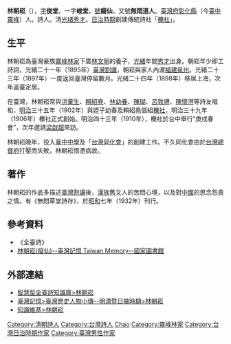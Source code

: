{{Infobox Hokkien name
| title      =林朝崧
| hanji      =林朝崧
| poj        =Lîm Tiâu-siong
| tl         =Lîm Tiâu-siong
| bp         =
| hokkienipa =
| context    =
| image      =Lin Chaosong.jpg
| caption    =
|
| hanjipen       =癡仙
| pojpen        =Chhi-sian
| tlpen           =Tshi-sian
| bppen           =
| hokkienipapen   =
|
| hanjicourtesy       =俊堂 / 峻堂
| pojcourtesy        =Chùn-tông
| tlcourtesy           =Tsùn-tông
| bpcourtesy           =
| hokkienipacourtesy    =
|
| othername1     =別號
| hanji1        =無悶道人
| poj1         =Bû-būn tō-jîn
| tl1            =Bû-būn tō-jîn
| bp1            =
| hokkienipa1     =
}}
'''林朝崧'''（{{bd|1875年||1915年||Lin林}}），[[表字|字]]'''俊堂'''，一字'''峻堂'''，[[號|號]]'''癡仙'''，又號'''無悶道人'''。[[臺灣府|臺灣府]][[彰化縣_(清朝)|彰化縣]]（今[[臺中市|臺中]][[霧峰區|霧峰]]）人。詩人。清[[光绪|光绪]][[秀才|秀才]]。[[台灣日治時期|日治時期]]創建傳統詩社「[[櫟社|櫟社]]」。

==生平==
林朝崧為臺灣豪族[[霧峰林家|霧峰林家]]下厝[[林文明|林文明]]的養子，[[光緒|光緒]]年間[[秀才|秀才]]出身。朝崧年少即工詩詞，光緒二十一年（1895年）[[臺灣割讓|臺灣割讓]]，朝崧與家人內渡[[福建|福建]][[泉州|泉州]]。光緒二十三年（1897年）一度返回臺灣停留數月。光緒二十四年（1898年）移居上海，次年返臺定居。

在臺灣，林朝崧常與[[洪棄生|洪棄生]]、[[賴紹堯|賴紹堯]]、[[林幼春|林幼春]]、[[陳瑚|陳瑚]]、[[呂敦禮|呂敦禮]]、[[陳懷澄|陳懷澄]]等詩友唱和，[[明治|明治]]三十五年（1902年）與姪子幼春及賴紹堯倡組[[櫟社|櫟社]]，明治三十九年（1906年）櫟社正式創始。明治四十三年（1910年），櫟社於台中舉行“庚戌春會”，次年邀請[[梁啟超|梁啟超]]來訪。

林朝崧晚年，投入[[臺中一中|臺中中學]]及「[[台灣同化會|台灣同化會]]」的創建工作。不久同化會由於[[台灣總督府|台灣總督府]]打壓而失敗，林朝崧憤懣病故。

==著作==
林朝崧的作品多描述[[臺灣割讓|臺灣割讓]]後，[[漢族|漢族]]舊文人的苦悶心境，以及對[[中國|中國]]的思念怨責之情。有《無悶草堂詩存》，於[[昭和|昭和]]七年（1932年）刊行。

==參考資料==
*《全臺詩》
*[http://memory.ncl.edu.tw/tm_cgi/hypage.cgi?HYPAGE=toolbox_figure_detail.hpg&project_id=twpeop&dtd_id=15&subject_name=%e8%87%ba%e7%81%a3%e4%ba%ba%e7%89%a9%e8%aa%8c%281895%2d1945%29&subject_url=toolbox_figure.hpg&xml_id=0000293757&who=%e6%9e%97%e6%9c%9d%e5%b4%a7%28%e7%99%a1%e4%bb%99%29 林朝崧(癡仙)--臺灣記憶 Taiwan Memory--國家圖書館] {{Wayback|url=http://memory.ncl.edu.tw/tm_cgi/hypage.cgi?HYPAGE=toolbox_figure_detail.hpg&project_id=twpeop&dtd_id=15&subject_name=%e8%87%ba%e7%81%a3%e4%ba%ba%e7%89%a9%e8%aa%8c%281895%2d1945%29&subject_url=toolbox_figure.hpg&xml_id=0000293757&who=%e6%9e%97%e6%9c%9d%e5%b4%a7%28%e7%99%a1%e4%bb%99%29 |date=20170305003733 }}

==外部連結==
*[http://xdcm.nmtl.gov.tw/twp/TWPAPP/ShowAuthorInfo.aspx?AID=000683 智慧型全臺詩知識庫>林朝崧]{{dead link|date=2018年3月 |bot=InternetArchiveBot |fix-attempted=yes }}
*[http://memory.ncl.edu.tw/tm_cgi/hypage.cgi?HYPAGE=toolbox_figure_detail.hpg&project_id=twpeop&dtd_id=15&subject_name=%E8%87%BA%E7%81%A3%E6%AD%B7%E5%8F%B2%E4%BA%BA%E7%89%A9%E5%B0%8F%E5%82%B3--%E6%98%8E%E6%B8%85%E6%9A%A8%E6%97%A5%E6%93%9A%E6%99%82%E6%9C%9F&subject_url=toolbox_figure.hpg&xml_id=0000293757&who=%E6%9E%97%E6%9C%9D%E5%B4%A7(%E7%99%A1%E4%BB%99) 臺灣記憶>臺灣歷史人物小傳--明清暨日據時期>林朝崧] {{Wayback|url=http://memory.ncl.edu.tw/tm_cgi/hypage.cgi?HYPAGE=toolbox_figure_detail.hpg&project_id=twpeop&dtd_id=15&subject_name=%E8%87%BA%E7%81%A3%E6%AD%B7%E5%8F%B2%E4%BA%BA%E7%89%A9%E5%B0%8F%E5%82%B3--%E6%98%8E%E6%B8%85%E6%9A%A8%E6%97%A5%E6%93%9A%E6%99%82%E6%9C%9F&subject_url=toolbox_figure.hpg&xml_id=0000293757&who=%E6%9E%97%E6%9C%9D%E5%B4%A7(%E7%99%A1%E4%BB%99) |date=20160304201705 }}
*[http://www.labtud.com/article-4949617-1.html 知識維基>林朝崧]{{dead link|date=2018年3月 |bot=InternetArchiveBot |fix-attempted=yes }}

{{霧峰林家}}

[[Category:清朝詩人|Category:清朝詩人]]
[[Category:台灣詩人|Category:台灣詩人]]
[[Category:林姓|Chao]]
[[Category:霧峰林家|Category:霧峰林家]]
[[Category:台灣日治時期作家|Category:台灣日治時期作家]]
[[Category:臺灣男性作家|Category:臺灣男性作家]]